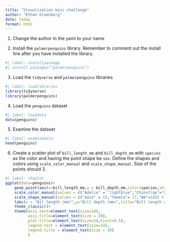 ```yaml
---
title: "Visualization mini challenge"
author: "Ethan Greenberg"
date: today
format: html
---
```


1.  Change the author in the yaml to your name

2.  Install the `palmerpenquins` library. Remember to comment out the install line after you have installed the library.



```r
#| label: installpackage 
#| install.packages("palmerpenguins")


```

3.  Load the `tidyverse` and `palmerpenguins` libraries

```r
#| label: loadlibraries
library(tidyverse)
library(palmerpenguins)

```

4.  Load the `penguins` dataset

```r
#| label: loaddata
data(penguins)

```

5.  Examine the dataset

```r
#| label: examinedata
head(penguins)

```

6.  Create a scatter plot of `bill_length_mm` and `bill_depth_mm` with `species` as the color and having the point shape be `sex`. Define the shapes and colors using `scale_color_manual` and `scale_shape_manual`. Size of the points should 3.

```r
#| label: theplot
ggplot(data=penguins)+
    geom_point(aes(x=bill_length_mm,y = bill_depth_mm,color=species,shape=sex),size=3)+
    scale_color_manual(values = c("Adelie" = "lightblue","Chinstrap"="magenta","Gentoo"="red")) +
    scale_shape_manual(values = c("male" = 15,"female"= 17,"NA"=18)) +
    labs(x = "Bil length (mm)",y="Bill depth (mm)",title="Bill length and depth of Palmer penguins") +
    theme_classic()+
    theme(axis.text=element_text(size=14),
          axis.title=element_text(size = 20),
          plot.title=element_text(size=24,hjust=0.5),
          legend.text = element_text(size=14),
          legend.title = element_text(size = 20)
          )


```
